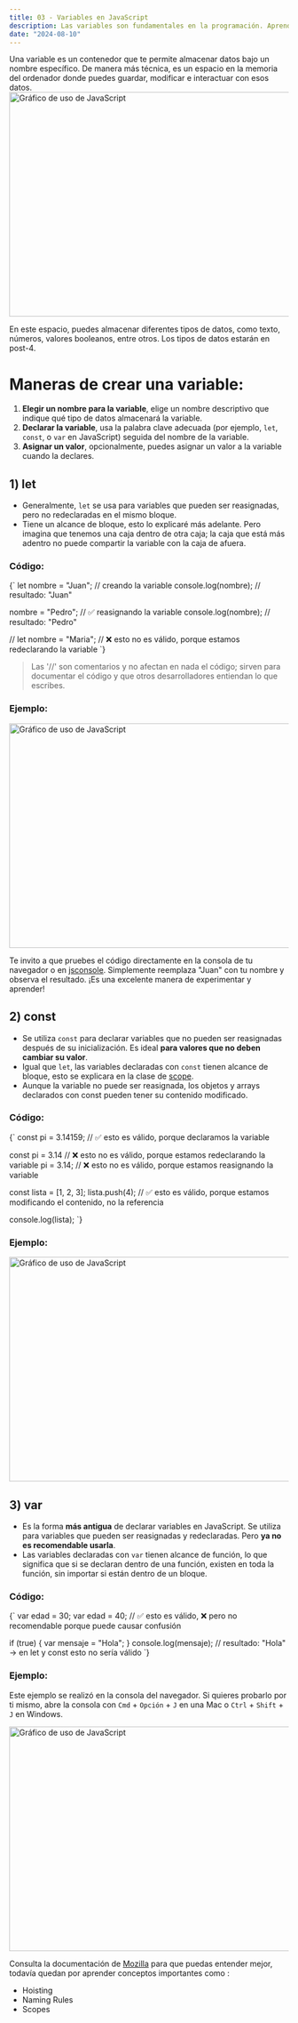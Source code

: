 ```yaml
---
title: 03 - Variables en JavaScript
description: Las variables son fundamentales en la programación. Aprende qué son, cómo declararlas y para qué se utilizan, para que puedas manejarlas de manera eficiente en tus proyectos.
date: "2024-08-10"
---
```


Una variable es un contenedor que te permite almacenar datos bajo un nombre específico. De manera más técnica, es un espacio en la memoria del ordenador donde puedes guardar, modificar e interactuar con esos datos.
<Image src="/post-3/boxes.png" width="718" height="404" alt="Gráfico de uso de JavaScript" />

En este espacio, puedes almacenar diferentes tipos de datos, como texto, números, valores booleanos, entre otros. Los tipos de datos estarán en post-4.
# Maneras de crear una variable:

1. **Elegir un nombre para la variable**, elige un nombre descriptivo que indique qué tipo de datos almacenará la variable.
2. **Declarar la variable**, usa la palabra clave adecuada (por ejemplo, `let`, `const`, o `var` en JavaScript) seguida del nombre de la variable.
3. **Asignar un valor**, opcionalmente, puedes asignar un valor a la variable cuando la declares.

## 1) let

- Generalmente, `let` se usa para variables que pueden ser reasignadas, pero no redeclaradas en el mismo bloque.
- Tiene un alcance de bloque, esto lo explicaré más adelante. Pero imagina que tenemos una caja dentro de otra caja; la caja que está más adentro no puede compartir la variable con la caja de afuera.

### Código:

<CodeBlock language="javascript">
{` let nombre = "Juan";  // creando la variable
 console.log(nombre);  // resultado: "Juan"

 nombre = "Pedro";    // ✅ reasignando la variable
 console.log(nombre); // resultado: "Pedro"

 // let nombre = "Maria"; // ❌ esto no es válido, porque estamos redeclarando la variable
`}
</CodeBlock> 

> Las '//' son comentarios y no afectan en nada el código; sirven para documentar el código y que otros desarrolladores entiendan lo que escribes.

### Ejemplo:

<Image src="/post-3/let-code.png" width="718" height="404" alt="Gráfico de uso de JavaScript" />

Te invito a que pruebes el código directamente en la consola de tu navegador o en [jsconsole]("https://jsconsole.com/"). Simplemente reemplaza "Juan" con tu nombre y observa el resultado. ¡Es una excelente manera de experimentar y aprender!
## 2) const

- Se utiliza `const` para declarar variables que no pueden ser reasignadas después de su inicialización. Es ideal **para valores que no deben cambiar su valor**.
- Igual que `let`, las variables declaradas con `const` tienen alcance de bloque, esto se explicara en la clase de [scope](scope).
- Aunque la variable no puede ser reasignada, los objetos y arrays declarados con const pueden tener su contenido modificado.

### Código:

<CodeBlock language="javascript">
{` const pi = 3.14159; // ✅ esto es válido, porque declaramos la variable
 
 const pi = 3.14 // ❌ esto no es válido, porque estamos redeclarando la variable
 pi = 3.14; // ❌ esto no es válido, porque estamos reasignando la variable

 const lista = [1, 2, 3];
 lista.push(4); // ✅ esto es válido, porque estamos modificando el contenido, no la referencia

 console.log(lista);
`}
</CodeBlock> 

### Ejemplo:

<Image src="/post-3/pi.png" width="718" height="404" alt="Gráfico de uso de JavaScript" />

## 3) var

- Es la forma **más antigua** de declarar variables en JavaScript. Se utiliza para variables que pueden ser reasignadas y redeclaradas. Pero **ya no es recomendable usarla**.
- Las variables declaradas con `var` tienen alcance de función, lo que significa que si se declaran dentro de una función, existen en toda la función, sin importar si están dentro de un bloque.

### Código:

<CodeBlock language="javascript">
{` var edad = 30;
 var edad = 40; // ✅ esto es válido, ❌ pero no recomendable porque puede causar confusión

 if (true) {
   var mensaje = "Hola";
 }
 console.log(mensaje); // resultado: "Hola" -> en let y const esto no sería válido
`}
</CodeBlock> 

### Ejemplo:

Este ejemplo se realizó en la consola del navegador. Si quieres probarlo por ti mismo, abre la consola con `Cmd` + `Opción` + `J` en una Mac o `Ctrl` + `Shift` + `J` en Windows.

<Image src="/post-3/var.png" width="718" height="404" alt="Gráfico de uso de JavaScript" />

Consulta la documentación de [Mozilla]("https://developer.mozilla.org/es/docs/Web/JavaScript/Guide/Grammar_and_types")  para que puedas entender mejor, todavía quedan por aprender conceptos importantes como :

- Hoisting
- Naming Rules
- Scopes

